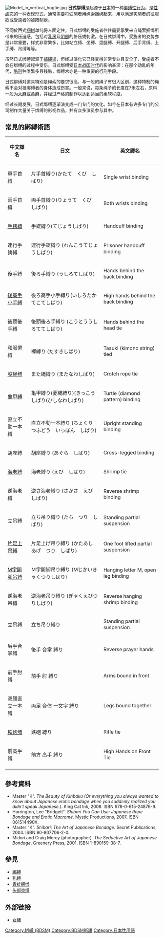 [[Image:Model_in_vertical_hogtie.jpg|right]]
'''日式绑缚'''是起源于[[日本|日本]]的一种[[綁縛_(BDSM)|绑缚]][[人类性行为|性行为]]，是[[性虐恋|性虐恋]]的一种表现形式，通常需要将受施者用绳索捆绑起来，用以满足实施者的征服欲或受施者的被限制欲。

不同於西式[[捆綁|捆綁]]单纯将人固定住，日式绑缚的受施者往往需要承受来自绳索捆绑所带来的压迫感，包括对[[乳房|乳房]]及[[阴部|阴部]]的挤压或刺激。在日式绑缚中，受施者的姿势亦是非常重要，样式非常繁多，比如站立缚、坐缚、盘腿缚、开腿缚、后手背缚、上手缚、吊缚等等。

虽然日式绑缚起源于[[捕繩術|捕繩術]]，但经过演化它已经变得非常专业且安全了，受施者不会在绑缚的过程中受伤。日式绑缚受[[日本战国时代|日本战国时代]]的影响甚深：在那个动乱的年代，[[酷刑|酷刑]]种类繁多且残酷，绑缚术亦是一种重要的行刑手段。

日式绑缚对道具特别是绳索的要求很高，与一般的绳子有很大区别，这种特制的绳索不会对被绑缚者的身体造成伤害。一般来说，每条绳子的长度在7米左右，原料一般为[[大麻|大麻]]或[[黄麻|黄麻]]，并经过严格的制作以达到适当的柔软程度。

经过长期发展，日式绑缚逐渐演变成一门专门的文化。如今在日本有许多专门的公司制作大量关于绑缚的影视作品，并有众多演员参与其中。

==常見的綁縛術語==

{| class="wikitable"
|-
! 中文譯名 !! 日文 !! 英文譯名
|-
| 單手首縛 || 片手首縛り(かたて　くび　しばり) || Single wrist binding
|-
| 兩手首縛 || 両手首縛り(りょうて　くび　しばり) || Both wrists binding
|-
| [[手銬縛|手銬縛]] || 手錠縛り(てじょうしばり) || Handcuff binding 
|-
| 連行手銬縛 || 連行手錠縛り (れんこうてじょうしばり) || Prisoner handcuff binding
|-
| 後手縛 || 後ろ手縛り (うしろてしばり) || Hands behind the back binding
|-
| [[后高手小手缚|後高手小手縛]] || 後ろ高手小手縛り(いしろたかてこてしばり) || High hands behind the back binding
|-
| 後頭後手縛 || 後頭後ろ手縛り (こうとううしろててしばり) ||  Hands behind the head tie 
|-
| 和服帶縛 || 襷縛り (たすきしばり) || Tasuki (kimono string) tied
|-
| [[股绳缚|股绳缚]] || また縄縛り (またなわしばり) || Crotch rope tie
|-
| [[龜甲縛|龜甲縛]] || 亀甲縛り(菱縄縛り)(きっこうしばり(ひしなわしばり) || Turtle (diamond pattern) binding
|-
| 直立不動一本縛 || 直立不動一本縛り (ちょくり　つふどう　いっぽん　しばり) || Upright standing binding 
|-
| 胡座縛 || 胡座縛り (あぐら　しばり) || Cross-legged binding 
|-
| [[海老縛|海老縛]] || 海老縛り (えび　しばり) || Shrimp tie
|-
| 逆海老縛 || 逆さ海老縛り (さかさ　えび　しばり) || Reverse shrimp binding
|-
| 立吊縛 || 立ち吊り縛り (たち　つり　しばり) || Standing partial suspension 
|-
| [[片足吊缚|片足上吊縛]] || 片足上げ吊り縛り (かたあし　あげ　つり　しばり) || One foot lifted partial suspension 
|-
| [[M字开脚缚|M字開腳吊縛]] || Ｍ字開脚吊り縛り (Mじかいきゃくつりしばり) || Hanging letter M, open leg binding 
|-
| 逆海老吊縛 || 逆海老吊り縛り (ぎゃくえびつりしばり) || Reverse hanging shrimp binding
|-
| 立吊缚||立ち吊り縛り||Standing partial suspension
|-
| 后手合掌缚||後手 合掌 縛り||Reverse prayer hands 
|-
| 前手肘缚|| 前手 肘 縛り||Arms bound in front
|-
| 双腿直立一本缚||両足 合体 一文字 縛り||Legs bound together
|-
|[[铁炮缚|铁炮缚]]||鉄砲 縛り||Rifle tie
|-
| 前高手缚 ||前方 高手 縛り||High Hands on Front Tie
|-
|}

==參考資料==
* Master "K". ''The Beauty of Kinbaku (Or everything you always wanted to know about Japanese erotic bondage when you suddenly realized you didn't speak Japanese.)''. King Cat Ink, 2008. ISBN 978-0-615-24876-9.
* Harrington, Lee "Bridgett".  ''Shibari You Can Use: Japanese Rope Bondage and Erotic Macramé''. Mystic Productions, 2007.  ISBN 061514490X.
* Master "K". ''Shibari: The Art of Japanese Bondage''. Secret Publications, 2004. ISBN 90-807706-2-0.
* Midori and Craig Morey (photographer). ''The Seductive Art of Japanese Bondage''. Greenery Press, 2001. ISBN 1-890159-38-7.

==參見==
*[[綁縛|綁縛]]
*[[乳缚|乳缚]]
*[[青蛙捆绑|青蛙捆绑]]
*[[头部束缚|头部束缚]]

== 外部链接 ==
{{commons category}}
* [http://seesaawiki.jp/onnanawa/ 女縄] {{Wayback|url=http://seesaawiki.jp/onnanawa/ |date=20140508030826 }}

{{BDSM}}
[[Category:綁縛_(BDSM)|Category:綁縛 (BDSM)]]
[[Category:BDSM術語|Category:BDSM術語]]
[[Category:日本性用語|Category:日本性用語]]